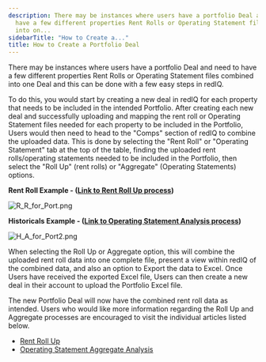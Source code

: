 ```yaml
---
description: There may be instances where users have a portfolio Deal and need to
  have a few different properties Rent Rolls or Operating Statement files combined
  into on...
sidebarTitle: "How to Create a..."
title: How to Create a Portfolio Deal
---
```


There may be instances where users have a portfolio Deal and need to have a few different properties Rent Rolls or Operating Statement files combined into one Deal and this can be done with a few easy steps in redIQ. 


To do this, you would start by creating a new deal in redIQ for each property that needs to be included in the intended Portfolio. After creating each new deal and successfully uploading and mapping the rent roll or Operating Statement files needed for each property to be included in the Portfolio, Users would then need to head to the "Comps" section of redIQ to combine the uploaded data. This is done by selecting the "Rent Roll" or "Operating Statement" tab at the top of the table, finding the uploaded rent rolls/operating statements needed to be included in the Portfolio, then select the "Roll Up" (rent rolls) or "Aggregate" (Operating Statements) options. 


**Rent Roll Example - ([Link to Rent Roll Up process](kb://article/zendesk:rediq:360040664052))**


<Frame>
  <img src="https://rediq.zendesk.com/hc/article_attachments/8236348462228/R_R_for_Port.png" alt="R_R_for_Port.png" />
</Frame>


**Historicals Example - ([Link to Operating Statement Analysis process](kb://article/zendesk:rediq:6796200773012))**


<Frame>
  <img src="https://rediq.zendesk.com/hc/article_attachments/8236257887124/H_A_for_Port2.png" alt="H_A_for_Port2.png" />
</Frame>


When selecting the Roll Up or Aggregate option, this will combine the uploaded rent roll data into one complete file, present a view within redIQ of the combined data, and also an option to Export the data to Excel. Once Users have received the exported Excel file, Users can then create a new deal in their account to upload the Portfolio Excel file.


The new Portfolio Deal will now have the combined rent roll data as intended. Users who would like more information regarding the Roll Up and Aggregate processes are encouraged to visit the individual articles listed below.


* [Rent Roll Up](kb://article/zendesk:rediq:360040664052)
* [Operating Statement Aggregate Analysis](kb://article/zendesk:rediq:6796200773012)